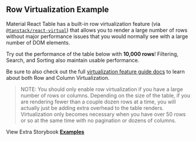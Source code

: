 
<Head>
  <title>{'Row Virtualization Example - Material React Table V2 Docs'}</title>
  <meta
    name="description"
    content="An example of a Material React Table with row virtualization enabled to achieve higher performance when rendering large data sets"
  />
  <meta
    property="og:title"
    content="Row Virtualization in Material React Table Example"
  />
  <meta
    property="og:description"
    content="Learn how to enable row virtualization features in Material React Table"
  />
</Head>

## Row Virtualization Example

Material React Table has a built-in row virtualization feature (via [`@tanstack/react-virtual`](https://tanstack.com/virtual/v3)) that allows you to render a large number of rows without major performance issues that you would normally see with a large number of DOM elements.

Try out the performance of the table below with **10,000 rows**! Filtering, Search, and Sorting also maintain usable performance.

Be sure to also check out the full [virtualization feature guide docs](/docs/guides/virtualization) to learn about both Row and Column Virtualization.

> NOTE: You should only enable row virtualization if you have a large number of rows or columns. Depending on the size of the table, if you are rendering fewer than a couple dozen rows at a time, you will actually just be adding extra overhead to the table renders. Virtualization only becomes necessary when you have over 50 rows or so at the same time with no pagination or dozens of columns.

<Examples isPage />

View Extra Storybook **[Examples](https://www.material-react-table.dev/?path=/story/features-virtualization--enable-row-virtualization)**
